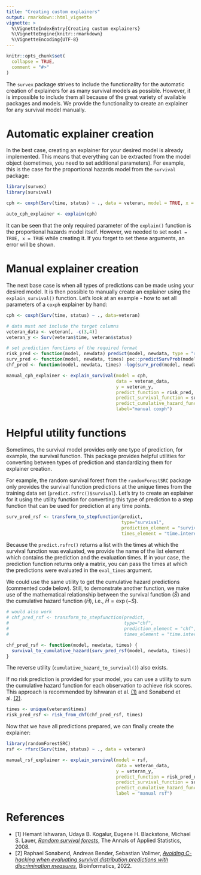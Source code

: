 ```yaml
---
title: "Creating custom explainers"
output: rmarkdown::html_vignette
vignette: >
  %\VignetteIndexEntry{Creating custom explainers}
  %\VignetteEngine{knitr::rmarkdown}
  %\VignetteEncoding{UTF-8}
---
```


```r
knitr::opts_chunk$set(
  collapse = TRUE,
  comment = "#>"
)
```

The `survex` package strives to include the functionality for the automatic creation of explainers for as many survival models as possible. However, it is impossible to include them all because of the great variety of available packages and models. We provide the functionality to create an explainer for any survival model manually.

# Automatic explainer creation

In the best case, creating an explainer for your desired model is already implemented. This means that everything can be extracted from the model object (sometimes, you need to set additional parameters). For example, this is the case for the proportional hazards model from the `survival` package:

```r
library(survex)
library(survival)

cph <- coxph(Surv(time, status) ~ ., data = veteran, model = TRUE, x = TRUE)

auto_cph_explainer <- explain(cph)
```

It can be seen that the only required parameter of the `explain()` function is the proportional hazards model itself. However, we needed to set `model = TRUE, x = TRUE` while creating it. If you forget to set these arguments, an error will be shown.

# Manual explainer creation

The next base case is when all types of predictions can be made using your desired model. It is then possible to manually create an explainer using the `explain_survival()` function. Let's look at an example - how to set all parameters of a `coxph` explainer by hand:

``` r
cph <- coxph(Surv(time, status) ~ ., data=veteran)

# data must not include the target columns
veteran_data <- veteran[, -c(3,4)]
veteran_y <- Surv(veteran$time, veteran$status)

# set prediction functions of the required format
risk_pred <- function(model, newdata) predict(model, newdata, type = "risk")
surv_pred <- function(model, newdata, times) pec::predictSurvProb(model, newdata, times)
chf_pred <- function(model, newdata, times) -log(surv_pred(model, newdata, times))

manual_cph_explainer <- explain_survival(model = cph,
                                         data = veteran_data,
                                         y = veteran_y,
                                         predict_function = risk_pred,
                                         predict_survival_function = surv_pred,
                                         predict_cumulative_hazard_function = chf_pred,
                                         label="manual coxph")
```

# Helpful utility functions

Sometimes, the survival model provides only one type of prediction, for example, the survival function. This package provides helpful utilities for converting between types of prediction and standardizing them for explainer creation.

For example, the random survival forest from the `randomForestSRC` package only provides the survival function predictions at the unique times from the training data set (`predict.rsfrc()$survival`). Let's try to create an explainer for it using the utility function for converting this type of prediction to a step function that can be used for prediction at any time points.

``` r
surv_pred_rsf <- transform_to_stepfunction(predict,
                                           type="survival",
                                           prediction_element = "survival",
                                           times_element = "time.interest")
```

Because the `predict.rsfrc()` returns a list with the times at which the survival function was evaluated, we provide the name of the list element which contains the prediction and the evaluation times. If in your case, the prediction function returns only a matrix, you can pass the times at which the predictions were evaluated in the `eval_times` argument.

We could use the same utility to get the cumulative hazard predictions (commented code below). Still, to demonstrate another function, we make use of the mathematical relationship between the survival function ($\hat{S}$) and the cumulative hazard function ($\hat{H}$), i.e., $\hat{H} = \exp(-\hat{S})$.

``` r
# would also work 
# chf_pred_rsf <- transform_to_stepfunction(predict,
#                                           type="chf",
#                                           prediction_element = "chf",
#                                           times_element = "time.interest")

chf_pred_rsf <- function(model, newdata, times) {
  survival_to_cumulative_hazard(surv_pred_rsf(model, newdata, times))
}
```

The reverse utility (`cumulative_hazard_to_survival()`) also exists.

If no risk prediction is provided for your model, you can use a utility to sum the cumulative hazard function for each observation to achieve risk scores. This approach is recommended by Ishwaran et al. [(1)](#references) and Sonabend et al. [(2)](#references). 

``` r
times <- unique(veteran$times)
risk_pred_rsf <- risk_from_chf(chf_pred_rsf, times)
```

Now that we have all predictions prepared, we can finally create the explainer:

```r
library(randomForestSRC)
rsf <- rfsrc(Surv(time, status) ~ ., data = veteran)

manual_rsf_explainer <- explain_survival(model = rsf,
                                         data = veteran_data,
                                         y = veteran_y,
                                         predict_function = risk_pred_rsf,
                                         predict_survival_function = surv_pred_rsf,
                                         predict_cumulative_hazard_function = chf_pred_rsf,
                                         label = "manual rsf")
```

# References {#references}
* [1] Hemant Ishwaran, Udaya B. Kogalur, Eugene H. Blackstone, Michael S. Lauer, [*Random survival forests*](https://projecteuclid.org/journalArticle/Download?urlId=10.1214%2F08-AOAS169), The Annals of Applied Statistics, 2008.
* [2] Raphael Sonabend, Andreas Bender, Sebastian Vollmer, [*Avoiding C-hacking when evaluating survival distribution predictions with discrimination measures*](https://academic.oup.com/bioinformatics/advance-article/doi/10.1093/bioinformatics/btac451/6640155), Bioinformatics, 2022.
